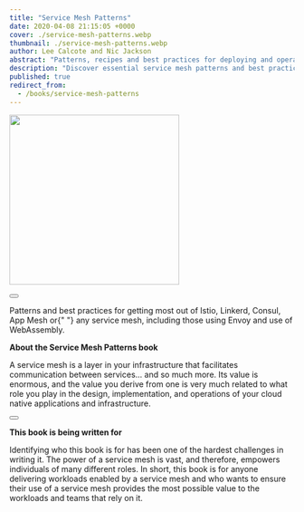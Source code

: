```yaml
---
title: "Service Mesh Patterns"
date: 2020-04-08 21:15:05 +0000
cover: ./service-mesh-patterns.webp
thumbnail: ./service-mesh-patterns.webp
author: Lee Calcote and Nic Jackson
abstract: "Patterns, recipes and best practices for deploying and operating service meshes."
description: "Discover essential service mesh patterns and best practices for optimizing Istio, Linkerd, Consul, App Mesh, and other service mesh technologies, including those leveraging Envoy and WebAssembly. Dive into the 'Service Mesh Patterns' book, designed for anyone delivering cloud-native workloads enabled by a service mesh, and ensure your infrastructure and applications derive maximum value from this powerful layer of communication and control."
published: true
redirect_from:
  - /books/service-mesh-patterns
---
```



<BookWrapper>

<div className="book">
  <a href="https://www.oreilly.com/library/view/service-mesh-patterns/9781492086444/">
    <img className="card" width="300px" src={service_mesh_pattern_book} align="center" />
  </a>
  <div>&nbsp;</div>
  <Button
    primary
    className="banner-btn one pa-8"
    title="Get the Book"
    url="https://www.oreilly.com/library/view/service-mesh-patterns/9781492086444/"
    external={true}
  />
</div>

<p></p>
<p>
  Patterns and best practices for getting most out of Istio, Linkerd, Consul, App Mesh or{" "}
  <Link to="/service-mesh-landscape">any service mesh</Link>, including those using Envoy and use of
  WebAssembly.
</p>

<p>
  <strong>About the Service Mesh Patterns book</strong>
</p>

A service mesh is a layer in your infrastructure that facilitates communication between services… and so much more. Its value is enormous, and the value you derive from one is very much related to what role you play in the design, implementation, and operations of your cloud native applications and infrastructure.

<div className="center">
  <Button
    secondary
    className="banner-btn"
    title="Visit Service Mesh Patterns website"
    url="https://service-mesh-patterns.github.io/service-mesh-patterns/"
    external={true}
  />
</div>

<p>
  <strong>This book is being written for</strong>
</p>

Identifying who this book is for has been one of the hardest challenges in writing it. The power of a service mesh is vast, and therefore, empowers individuals of many different roles. In short, this book is for anyone delivering workloads enabled by a service mesh and who wants to ensure their use of a service mesh provides the most possible value to the workloads and teams that rely on it.

<br />

<Table />
<br />

</BookWrapper>
